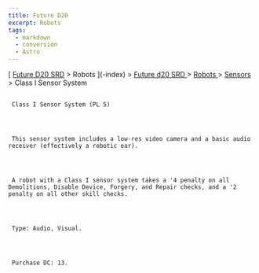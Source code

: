 ```yaml
---
title: Future D20
excerpt: Robots
tags:
  - markdown
  - conversion
  - Astro
---
```







[
[Future D20 SRD]( / ) > Robots
     ](-index)
     >
     [
      Future d20 SRD
     ](future-d20-srd-index)
     >
     [
      Robots
     ](future-d20-srd-robots-index)
     >
     [
      Sensors
     ](future-d20-srd-robots-sensors-index)
     > Class I Sensor System
    





## 
     Class I Sensor System (PL 5)
    



     This sensor system includes a low-res video camera and a basic audio receiver (effectively a robotic ear).
    



     A robot with a Class I sensor system takes a '4 penalty on all Demolitions, Disable Device, Forgery, and Repair checks, and a '2 penalty on all other skill checks.
    



     Type: Audio, Visual.
    



     Purchase DC: 13.
    




